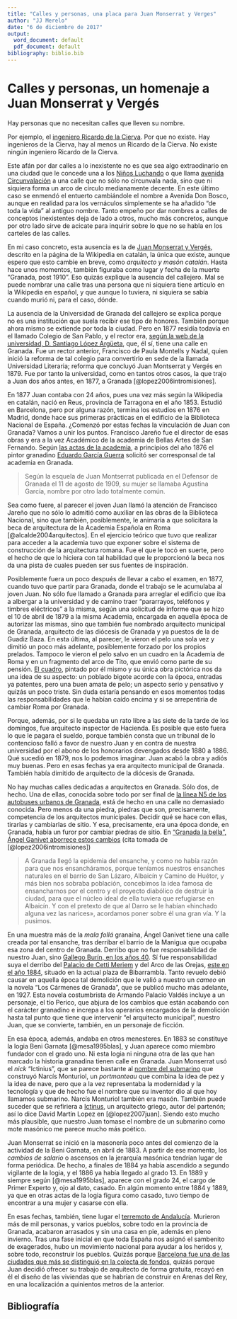 ```yaml
---
title: "Calles y personas, una placa para Juan Monserrat y Verges"
author: "JJ Merelo"
date: "6 de diciembre de 2017"
output:
  word_document: default
  pdf_document: default
bibliography: biblio.bib
---
```


# Calles y personas, un homenaje a Juan Monserrat y Vergés

Hay personas que no necesitan calles que lleven su nombre.

Por ejemplo,
el
[ingeniero Ricardo de la Cierva](https://www.change.org/p/ayuntamiento-de-granada-llamar-arquitecto-juan-montserrat-verg%C3%A9s-a-la-calle-ingeniero-ricardo-de-la-cierva). Por
que no existe. Hay ingenieros de la Cierva, hay al menos un Ricardo de
la Cierva. No existe ningún ingeniero Ricardo de la Cierva. 

Este afán por dar calles a lo inexistente no es que sea algo
extraodinario en una ciudad que le concede una a
los
[Niños Luchando](http://granadaimedia.com/calle-ninos-luchando-granada/) o
que
llama
[avenida Circunvalación](http://granada.callejero.net/calle-de-la-circunvalacion-zaidin.html) a
una calle que no sólo no circunvala nada, sino que ni siquiera forma
un arco de círculo medianamente decente. En este último caso se
enmendó el entuerto cambiándole el nombre a Avenida Don Bosco, aunque
en realidad para los vernáculos simplemente se ha añadido "de toda la
vida" al antiguo nombre. Tanto empeño por dar nombres a calles de
conceptos inexistentes deja de lado a otros, mucho más
concretos, aunque por otro lado sirve de acicate para inquirir sobre
lo que no se habla en los carteles de las calles.

En mi caso concreto, esta ausencia es la
de
[Juan Monserrat y Vergés](https://ca.wikipedia.org/wiki/Joan_Montserrat_Verg%C3%A9s),
descrito en la página de la Wikipedia en catalán, la única que existe,
aunque espero que esto cambie en breve, como *arquitecto y masón
catalán*. Hasta hace unos momentos, también figuraba como lugar y
fecha de la muerte "Granada, post 1910". Eso quizás explique la
ausencia del callejero. Mal se puede nombrar una calle tras una
persona que ni siquiera tiene artículo en la Wikipedia en español, y
que aunque lo tuviera, ni siquiera se sabía cuando murió ni, para el
caso, dónde. 

La ausencia de la Universidad de Granada del callejero se explica
porque no es una institución que suela recibir ese tipo de
honores. También porque ahora mismo se extiende por toda la
ciudad. Pero en 1877 residía todavía en el llamado Colegio de San
Pablo, y el rector era, [según la web de la universidad,  D. Santiago López Argüeta](http://www.ugr.es/~archivo/sigloxix.htm), que, 
él sí, tiene una calle en Granada. Fue un rector anterior, Francisco
de Paula Montells y Nadal, quien inició la reforma de tal colegio para
convertirlo en sede de la llamada Universidad Literaria; reforma que
concluyó Juan Montserrat y Vergés en 1879. Fue por tanto la
universidad, como en tantos otros casos, la que trajo a Juan dos años
antes, en 1877, a Granada [@lopez2006intromisiones].

En 1877 Juan contaba con 24 años, pues una vez más según la Wikipedia
en catalán, nació en Reus, provincia de Tarragona en el
año 1853. Estudió en Barcelona, pero por alguna razón, termina los
estudios en 1876 en Madrid, donde hace sus primeras prácticas en el
edificio de la Biblioteca Nacional de España. ¿Comenzó por estas
fechas la vinculación de Juan con Granada? Vamos a unir los
puntos. Francisco Jareño fue el director de esas obras y era a la vez
Académico de la academia de Bellas Artes de San
Fernando. Según
[las actas de la academia](http://www.cervantesvirtual.com/portales/bellas_artes_san_fernando/partes/248345/real-academia-de-bellas-artes-de-san-fernando-comision-de-arquitectura-libros-de-actas-1786-1959-160),
a principios del año 1876 el pintor
granadino
[Eduardo García Guerra](https://es.wikipedia.org/wiki/Eduardo_Garc%C3%ADa_Guerra) solicitó
ser corresponsal de tal academia en Granada. 

>Según la esquela de Juan Montserrat publicada en el Defensor de
>Granada el 11 de agosto de 1909, su mujer se llamaba Agustina
>García, nombre por otro lado totalmente común. 

Sea como fuere, al parecer el joven Juan llamó la atención de Francisco
Jareño que no sólo lo admitió como auxiliar en las obras de la
Biblioteca Nacional, sino que también, posiblemente, le animaría a que
solicitara la beca de arquitectura de la Academia Española en Roma
[@alcalde2004arquitectos]. En el ejercicio teórico que tuvo que
realizar para acceder a la academia tuvo que exponer sobre el sistema
de construcción de la arquitectura romana. Fue el que le tocó en
suerte, pero el hecho de que lo hiciera con tal habilidad que le
proporcionó la beca nos da una pista de cuales pueden ser sus fuentes
de inspiración. 

Posiblemente fuera un poco después de llevar a cabo el examen, en
1877, cuando tuvo que partir para Granada, donde el trabajo se le
acumulaba al joven Juan. No sólo fue llamado a Granada para arreglar el
edificio que iba a albergar a la universidad y de camino traer "pararrayos, teléfonos y
timbres eléctricos" a la misma, según una solicitud de informe que se
hizo el 10 de abril de 1879 a la misma Academia, encargada en aquella
época de autorizar las mismas, sino que también fue nombrado
arquitecto municipal de Granada, arquitecto de las diócesis de Granada
y ya puestos de la de Guadiz Baza. En esta última, al parecer, le
vieron el pelo una sola vez y dimitió un poco más adelante,
posiblemente forzado por los propios prelados. Tampoco le
vieron el pelo salvo en un cuadro en la Academia de Roma y en un
fragmento del arco de Tito, que envió como parte de su pensión. [El cuadro](http://www.elindependientedegranada.es/ciudadania/catalanes-que-hicieron-granada),
pintado por él mismo y su única obra pictórica nos da una idea de su
aspecto: un poblado bigote acorde con la época, entradas ya patentes,
pero una buen amata de pelo; un aspecto serio y pensativo y quizás un
poco triste. Sin duda estaría pensando en esos momentos todas las
responsabilidades que le habían caído encima y si se arrepentiría de
cambiar Roma por Granada.


Porque, además,
por si le quedaba un rato libre a las siete de la tarde de los
domingos, fue arquitecto inspector de Hacienda. Es posible que esto
fuera lo que le pagara el sueldo, porque también consta que un
tribunal de lo contencioso falló a favor de nuestro Juan y en contra
de nuestra universidad por el abono de los honorarios devengados desde
1880 a 1886. Qué sucedió en 1879, nos lo podemos imaginar. Juan acabó
la obra y adiós muy buenas. Pero en esas fechas ya era arquitecto
municipal de Granada. También había dimitido de arquitecto de la
diócesis de Granada. 

No hay muchas calles dedicadas a arquitectos en Granada. Sólo dos, de
hecho. Una de ellas, conocida sobre todo por ser final de [la línea N5
de los autobuses urbanos de Granada](http://www.movilidadgranada.com/bus_linea.php?idioma=es&linea=N5),
está de hecho en una calle no demasiado conocida. Pero menos da una
piedra, piedras que son, precisamente, competencia de los arquitectos
municipales. Decidir qué se hace con ellas, tirarlas y cambiarlas de
sitio. Y esa, precisamente, era una época donde, en Granada, había
un furor por cambiar piedras de sitio. En ["Granada la bella", Ángel
Ganivet aborrece estos cambios](https://es.wikisource.org/wiki/Granada_la_bella:_04)
(cita tomada de [@lopez2006intromisiones])

>A Granada llegó la epidemia del ensanche, y como no había razón para que nos ensancháramos, porque teníamos nuestros ensanches naturales en el barrio de San Lázaro, Albaicín y Camino de Huétor, y más bien nos sobraba población, concebimos la idea famosa de ensancharnos por el centro y el proyecto diabólico de destruir la ciudad, para que el núcleo ideal de ella tuviera que refugiarse en Albaicín. Y con el pretexto de que al Darro se le habían «hinchado alguna vez las narices», acordamos poner sobre él una gran vía. Y la pusimos.

En una muestra más de la *mala follá* granaína, Ángel Ganivet tiene
una calle creada por tal ensanche, tras derribar el barrio de la
Manigua que ocupaba esa zona del centro de Granada. Derribo que no fue
responsabilidad de nuestro Juan,
sino
[Gallego Burín, en los años 40](http://granadablogs.com/terecuerdo/2015/06/16/comienza-el-derribo-de-la-manigua/). Sí
fue responsabilidad suya el derribo
del
[Palacio de Cetti Meriem](http://legadonazari.blogspot.com.es/2016/02/casa-de-los-infantes-o-palacio-de-cetti.html) y
del Arco de las
Orejas,
[este en el año 1884](http://www.ra-bellasartesgranada.es/?cat=17),
situado en la actual plaza de Bibarrambla. Tanto revuelo debió causar
en aquella época tal demolición que le valió a nuestro un *cameo* en la novela "Los
Cármenes de Granada", que se publicó mucho más adelante, en 1927. Esta
novela costumbrista de Armando Palacio Valdés incluye a un personaje,
el tío Perico, que abjura de los cambios que están acabando con el
carácter granadino e increpa a los operarios encargados de la
demolición hasta tal punto que tiene que intervenir "el arquitecto
municipal", nuestro Juan, que se convierte, también, en un personaje
de ficción. 

En esa época, además, andaba en otros menesteres. En 1883 se
constituye la logia Beni Garnata [@mesa1995blas], y Juan aparece como
miembro fundador con el grado uno. Ni esta logia ni ninguna otra de
las que han marcado la historia granadina tienen calle en
Granada. Juan Monserrat usó el
*nick* "Ictinius", que se parece bastante al  [nombre del submarino](https://es.wikipedia.org/wiki/Ict%C3%ADneo_I) que
construyó Narcís Monturiol, un *portmanteau* que combina la idea de
pez y la idea de nave, pero que a la vez representaba la modernidad y
la tecnología y que de hecho fue el nombre que su inventor dio al que
hoy llamamos submarino. Narcís Monturiol también era masón. También
puede suceder que se refiriera
a [Ictinus](https://en.wikipedia.org/wiki/Ictinus), un arquitecto
griego, autor del partenón; así lo dice David Martín Lopez en
[@lopez2007juan]. Siendo esto mucho más plausible, que nuestro Juan
tomase el nombre de un submarino como mote masónico me parece mucho
más poético.

Juan Monserrat se inició en la masonería poco antes del comienzo de la
actividad de la Beni Garnata, en abril de 1883. A partir de ese momento, los *cambios de salario* o ascensos
en la jerarquía masónica tendrían lugar de forma periódica. De hecho, a finales de 1884 ya
había ascendido a segundo vigilante de la logia, y el 1886 ya había
llegado al grado 13. En 1889 y siempre según [@mesa1995blas], aparece
con el grado 24, el cargo de Primer Experto y, ojo al dato, casado. En
algún momento entre 1884 y 1889, ya que en otras actas de la logia
figura como casado, tuvo tiempo de encontrar a una mujer y casarse con
ella. 

En esas fechas, también, tiene lugar el [terremoto de
Andalucía](https://es.wikipedia.org/wiki/Terremoto_de_Andaluc%C3%ADa_de_1884). Murieron más de mil personas, y varios pueblos, sobre todo
en la provincia de Granada, acabaron arrasados y sin una casa en pie,
además en pleno invierno. Tras una fase inicial en que toda España
nos asignó el sambenito de exagerados, hubo un movimiento nacional
para ayudar a los heridos y, sobre todo, reconstruir los
pueblos. Quizás porque [Barcelona fue una de las ciudades que más se
distinguió en la colecta de fondos](http://mcv.revues.org/4102?lang=fr),
quizás porque Juan decidió ofrecer su trabajo de arquitecto de forma
gratuita, recayó en él el diseño de las viviendas que se habrían de
construir en Arenas del Rey, en una localización a quinientos metros
de la anterior. 

## Bibliografía

